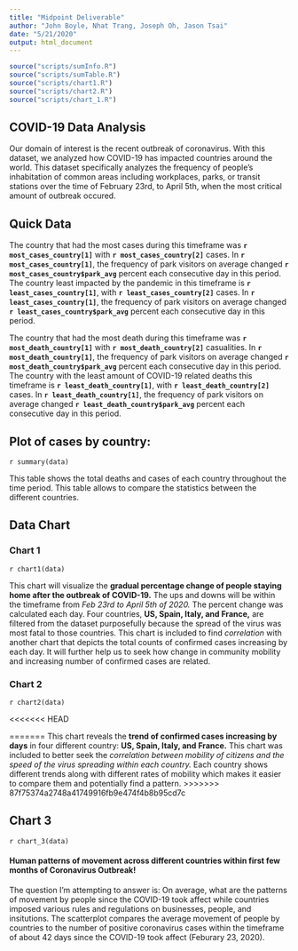 ```yaml
---
title: "Midpoint Deliverable"
author: "John Boyle, Nhat Trang, Joseph Oh, Jason Tsai"
date: "5/21/2020"
output: html_document
---
```


```r
source("scripts/sumInfo.R")
source("scripts/sumTable.R")
source("scripts/chart1.R")
source("scripts/chart2.R")
source("scripts/chart_1.R")
```

## COVID-19 Data Analysis

Our domain of interest is the recent outbreak of coronavirus. With this dataset, we analyzed how COVID-19 has impacted countries around the world. This dataset specifically analyzes the frequency of people's inhabitation of common areas including workplaces, parks, or transit stations over the time of February 23rd, to April 5th, when the most critical amount of outbreak occured.

## Quick Data

The country that had the most cases during this timeframe was **`r most_cases_country[1]`** with **`r most_cases_country[2]`** cases. In **`r most_cases_country[1]`**, the frequency of park visitors on average changed **`r most_cases_country$park_avg`** percent each consecutive day in this period. The country least impacted by the pandemic in this timeframe is **`r least_cases_country[1]`**, with **`r least_cases_country[2]`** cases. In **`r least_cases_country[1]`**, the frequency of park visitors on average changed **`r least_cases_country$park_avg`** percent each consecutive day in this period.

The country that had the most death during this timeframe was **`r most_death_country[1]`** with **`r most_death_country[2]`** casualities. In **`r most_death_country[1]`**, the frequency of park visitors on average changed **`r most_death_country$park_avg`** percent each consecutive day in this period. The country with the least amount of COVID-19 related deaths this timeframe is **`r least_death_country[1]`**, with **`r least_death_country[2]`** cases. In **`r least_death_country[1]`**, the frequency of park visitors on average changed **`r least_death_country$park_avg`** percent each consecutive day in this period.

## Plot of cases by country:

`r summary(data)`

This table shows the total deaths and cases of each country throughout the time period. This table allows to compare the statistics between the different countries.

## Data Chart
### **Chart 1**
`r chart1(data)`

This chart will visualize the **gradual percentage change of people staying home after the outbreak of COVID-19.** The ups and downs will be within the timeframe from _Feb 23rd to April 5th of 2020._ The percent change was calculated each day.
Four countries, **US, Spain, Italy, and France,** are filtered from the dataset purposefully because the spread of the virus was most fatal to those countries.
This chart is included to find _correlation_ with another chart that depicts the total counts of confirmed cases increasing by each day. It will further help us to seek how change in community mobility and increasing number of confirmed cases are related.

### **Chart 2**
`r chart2(data)`

<<<<<<< HEAD




=======
This chart reveals the **trend of confirmed cases increasing by days** in four different country: **US, Spain, Italy, and France.** This chart was included to better seek the _correlation between mobility of citizens and the speed of the virus spreading within each country._ Each country shows different trends along with different rates of mobility which makes it easier to compare them and potentially find a pattern.
>>>>>>> 87f75374a2748a41749916fb9e474f4b8b95cd7c

## **Chart 3**
`r chart_3(data)`

#### Human patterns of movement across different countries within first few months of Coronavirus Outbreak!
The question I'm attempting to answer is: On average, what are the patterns of movement by people since the COVID-19 took affect while countries imposed various rules and regulations on businesses, people, and insitutions. 
The scatterplot compares the average movement of people by countries to the number of positive coronavirus cases within the timeframe of about 42 days since the COVID-19 took affect (Feburary 23, 2020). 

